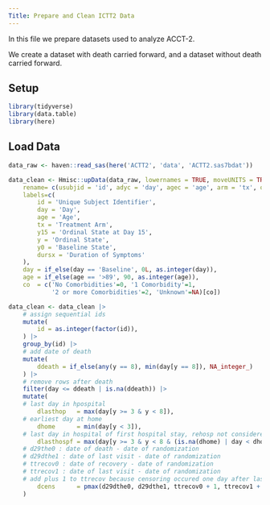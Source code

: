 ```yaml
--- 
Title: Prepare and Clean ICTT2 Data
---
```


In this file we prepare datasets used to analyze ACCT-2.

We create a dataset with death carried forward, and a dataset without death carried forward.


## Setup

```r
library(tidyverse)
library(data.table)
library(here)
```

## Load Data

```r
data_raw <- haven::read_sas(here('ACTT2', 'data', 'ACTT2.sas7bdat'))

data_clean <- Hmisc::upData(data_raw, lowernames = TRUE, moveUNITS = TRUE,
    rename= c(usubjid = 'id', adyc = 'day', agec = 'age', arm = 'tx', or15scor = 'y15', ordscor = 'y', bcsosn = 'y0', bdursymp='dursx', comorb2 = 'co'),
    labels=c(
        id = 'Unique Subject Identifier',
        day = 'Day',
        age = 'Age',
        tx = 'Treatment Arm',
        y15 = 'Ordinal State at Day 15',
        y = 'Ordinal State',
        y0 = 'Baseline State',
        dursx = 'Duration of Symptoms'
    ),
    day = if_else(day == 'Baseline', 0L, as.integer(day)),
    age = if_else(age == '>89', 90, as.integer(age)),
    co  = c('No Comorbidities'=0, '1 Comorbidity'=1,
            '2 or more Comorbidities'=2, 'Unknown'=NA)[co])

data_clean <- data_clean |> 
    # assign sequential ids
    mutate(
        id = as.integer(factor(id)),
    ) |>  
    group_by(id) |>
    # add date of death
    mutate(
        ddeath = if_else(any(y == 8), min(day[y == 8]), NA_integer_)
    ) |> 
    # remove rows after death
    filter(day <= ddeath | is.na(ddeath)) |> 
    mutate(
    # last day in hpospital
        dlasthop   = max(day[y >= 3 & y < 8]),
    # earliest day at home
        dhome      = min(day[y < 3]),
    # last day in hospital of first hospital stay, rehosp not considered
        dlasthospf = max(day[y >= 3 & y < 8 & (is.na(dhome) | day < dhome)]),
    # d29the0 : date of death - date of randomization 
    # d29dthe1 : date of last visit - date of randomization
    # ttrecov0 : date of recovery - date of randomization
    # ttrecov1 : date of last visit - date of randomization
    # add plus 1 to ttrecov because censoring occured one day after last visit
        dcens      = pmax(d29dthe0, d29dthe1, ttrecov0 + 1, ttrecov1 + 1, na.rm=TRUE)
    )
    

```

